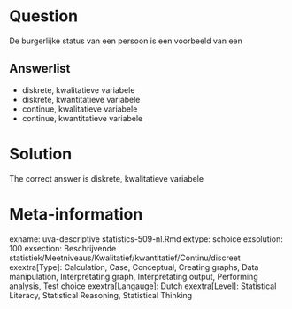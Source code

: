 Question
========

De burgerlijke status van een persoon is een voorbeeld van een 

Answerlist
----------
* diskrete, kwalitatieve variabele
* diskrete, kwantitatieve variabele
* continue, kwalitatieve variabele
* continue, kwantitatieve variabele

Solution
========

The correct answer is  diskrete, kwalitatieve variabele 

Meta-information
================
exname: uva-descriptive statistics-509-nl.Rmd 
extype: schoice 
exsolution: 100 
exsection: Beschrijvende statistiek/Meetniveaus/Kwalitatief/kwantitatief/Continu/discreet
exextra[Type]: Calculation, Case, Conceptual, Creating graphs, Data manipulation, Interpretating graph, Interpretating output, Performing analysis, Test choice 
exextra[Langauge]: Dutch 
exextra[Level]: Statistical Literacy, Statistical Reasoning, Statistical Thinking 
